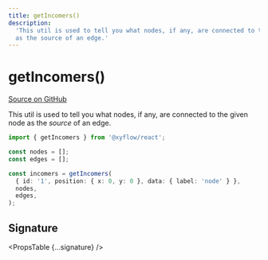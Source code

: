 ```yaml
---
title: getIncomers()
description:
  'This util is used to tell you what nodes, if any, are connected to the given node
  as the source of an edge.'
---
```



# getIncomers()

[Source on GitHub](https://github.com/xyflow/xyflow/blob/main/packages/system/src/utils/graph.ts/#L91)

This util is used to tell you what nodes, if any, are connected to the given node
as the _source_ of an edge.

```ts
import { getIncomers } from '@xyflow/react';

const nodes = [];
const edges = [];

const incomers = getIncomers(
  { id: '1', position: { x: 0, y: 0 }, data: { label: 'node' } },
  nodes,
  edges,
);
```

## Signature

<PropsTable {...signature} />
